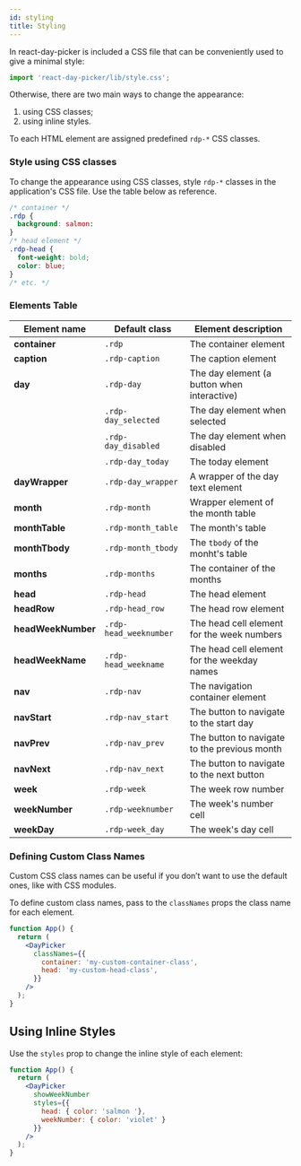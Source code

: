 ```yaml
---
id: styling
title: Styling
---
```


In react-day-picker is included a CSS file that can be conveniently used to give a minimal style:

```jsx
import 'react-day-picker/lib/style.css';
```

Otherwise, there are two main ways to change the appearance:

1. using CSS classes;
2. using inline styles.

To each HTML element are assigned predefined `rdp-*` CSS classes.

### Style using CSS classes

To change the appearance using CSS classes, style `rdp-*` classes in the application's CSS file. Use the table below as reference.

```css
/* container */
.rdp {
  background: salmon:
}
/* head element */
.rdp-head {
  font-weight: bold;
  color: blue;
}
/* etc. */
```

### Elements Table

| Element name     | Default class          | Element description                          |
| ---------------- | ---------------------- | -------------------------------------------- |
| **container**    | `.rdp`                 | The container element                        |
| **caption**      | `.rdp-caption`         | The caption element                          |
| **day**          | `.rdp-day`             | The day element (a button when interactive)  |
|                  | `.rdp-day_selected`    | The day element when selected                |
|                  | `.rdp-day_disabled`    | The day element when disabled                |
|                  | `.rdp-day_today`       | The today element                            |
| **dayWrapper**   | `.rdp-day_wrapper`     | A wrapper of the day text element            |
| **month**        | `.rdp-month`           | Wrapper element of the month table           |
| **monthTable**   | `.rdp-month_table`     | The month's table                            |
| **monthTbody**   | `.rdp-month_tbody`     | The `tbody` of the monht's table             |
| **months**       | `.rdp-months`          | The container of the months                  |
| **head**         | `.rdp-head`            | The head element                             |
| **headRow**      | `.rdp-head_row`        | The head row element                         |
| **headWeekNumber** | `.rdp-head_weeknumber` | The head cell element for the week numbers |
| **headWeekName** | `.rdp-head_weekname`   | The head cell element for the weekday names  |
| **nav**          | `.rdp-nav`             | The navigation container element             |
| **navStart**     | `.rdp-nav_start`       | The button to navigate to the start day      |
| **navPrev**      | `.rdp-nav_prev`        | The button to navigate to the previous month |
| **navNext**      | `.rdp-nav_next`        | The button to navigate to the next button    |
| **week**         | `.rdp-week`            | The week row number                          |
| **weekNumber**   | `.rdp-weeknumber`      | The week's number cell                       |
| **weekDay**      | `.rdp-week_day`        | The week's day cell                          |

### Defining Custom Class Names

Custom CSS class names can be useful if you don’t want to use the default ones, like with CSS modules.

To define custom class names, pass to the `classNames` props the class name for each element.

```jsx preview
function App() {
  return (
    <DayPicker
      classNames={{
        container: 'my-custom-container-class',
        head: 'my-custom-head-class',
      }}
    />
  );
}
```

## Using Inline Styles

Use the `styles` prop to change the inline style of each element:

```jsx preview
function App() {
  return (
    <DayPicker
      showWeekNumber
      styles={{
        head: { color: 'salmon '},
        weekNumber: { color: 'violet' }
      }}
    />
  );
}
```

